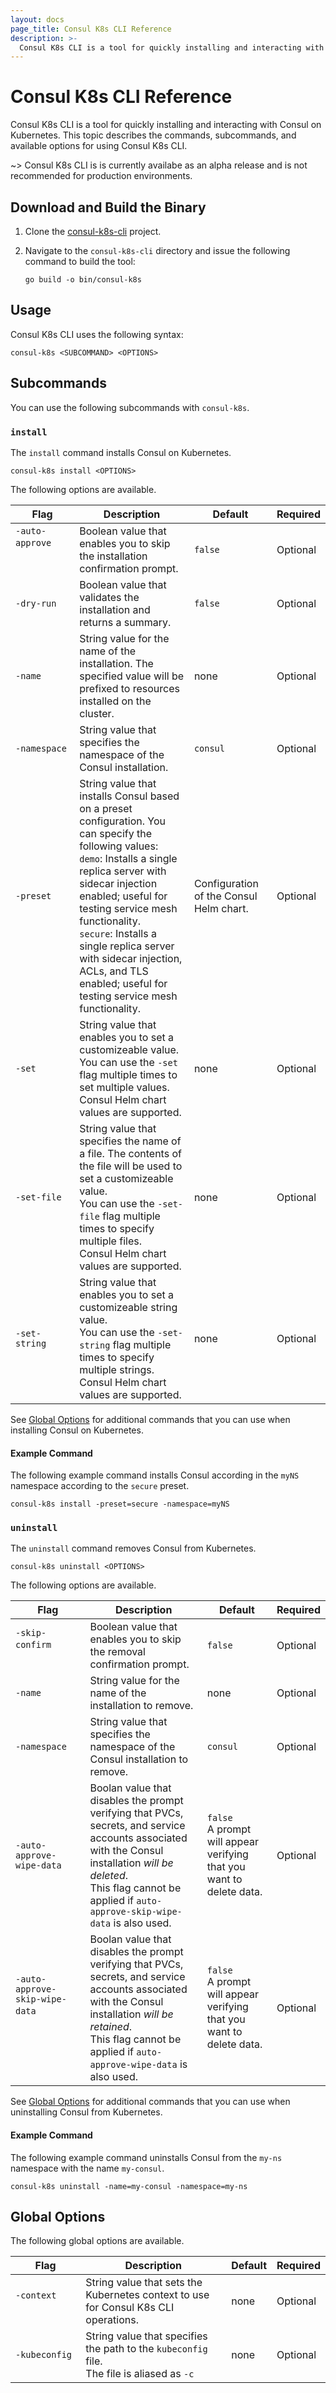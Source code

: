 ```yaml
---
layout: docs
page_title: Consul K8s CLI Reference
description: >-
  Consul K8s CLI is a tool for quickly installing and interacting with Consul on Kubernetes.
---
```


# Consul K8s CLI Reference

Consul K8s CLI is a tool for quickly installing and interacting with Consul on Kubernetes.
This topic describes the commands, subcommands, and available options for using Consul K8s CLI.

~> Consul K8s CLI is is currently availabe as an alpha release and is not recommended for production environments.

## Download and Build the Binary

1. Clone the [consul-k8s-cli](https://github.com/hashicorp/consul-k8s-cli) project.
1. Navigate to the `consul-k8s-cli` directory and issue the following command to build the tool:

   ```shell-session
   go build -o bin/consul-k8s
   ```

## Usage

Consul K8s CLI uses the following syntax:

```shell-session
consul-k8s <SUBCOMMAND> <OPTIONS>
```

## Subcommands

You can use the following subcommands with `consul-k8s`.

### `install`

The `install` command installs Consul on Kubernetes.

```shell-session
consul-k8s install <OPTIONS>
```

The following options are available.

| Flag                                                                                                                                          | Description                                                                                                                                                                                                                                                                                                                                                                           | Default                                 | Required |
| --------------------------------------------------------------------------------------------------------------------------------------------- | ------------------------------------------------------------------------------------------------------------------------------------------------------------------------------------------------------------------------------------------------------------------------------------------------------------------------------------------------------------------------------------- | --------------------------------------- | -------- |
| `-auto-approve` &nbsp; &nbsp; &nbsp; &nbsp; &nbsp; &nbsp; &nbsp; &nbsp; &nbsp; &nbsp; &nbsp; &nbsp; &nbsp; &nbsp; &nbsp; &nbsp; &nbsp; &nbsp; | Boolean value that enables you to skip the installation confirmation prompt.                                                                                                                                                                                                                                                                                                          | `false`                                 | Optional |
| `-dry-run`                                                                                                                                    | Boolean value that validates the installation and returns a summary.                                                                                                                                                                                                                                                                                                                  | `false`                                 | Optional |
| `-name`                                                                                                                                       | String value for the name of the installation. The specified value will be prefixed to resources installed on the cluster.                                                                                                                                                                                                                                                            | none                                    | Optional |
| `-namespace`                                                                                                                                  | String value that specifies the namespace of the Consul installation.                                                                                                                                                                                                                                                                                                                 | `consul`                                | Optional |
| `-preset`                                                                                                                                     | String value that installs Consul based on a preset configuration. You can specify the following values: <br/> `demo`: Installs a single replica server with sidecar injection enabled; useful for testing service mesh functionality. <br/> `secure`: Installs a single replica server with sidecar injection, ACLs, and TLS enabled; useful for testing service mesh functionality. | Configuration of the Consul Helm chart. | Optional |
| `-set`                                                                                                                                        | String value that enables you to set a customizeable value. <br/> You can use the `-set` flag multiple times to set multiple values. <br/> Consul Helm chart values are supported.                                                                                                                                                                                                    | none                                    | Optional |
| `-set-file`                                                                                                                                   | String value that specifies the name of a file. The contents of the file will be used to set a customizeable value. <br/> You can use the `-set-file` flag multiple times to specify multiple files. <br/> Consul Helm chart values are supported.                                                                                                                                    | none                                    | Optional |
| `-set-string`                                                                                                                                 | String value that enables you to set a customizeable string value. <br/> You can use the `-set-string` flag multiple times to specify multiple strings. <br/> Consul Helm chart values are supported.                                                                                                                                                                                 | none                                    | Optional |

See [Global Options](#global-options) for additional commands that you can use when installing Consul on Kubernetes.

#### Example Command

The following example command installs Consul according in the `myNS` namespace according to the `secure` preset.

```shell-session
consul-k8s install -preset=secure -namespace=myNS
```

### `uninstall`

The `uninstall` command removes Consul from Kubernetes.

```shell-session
consul-k8s uninstall <OPTIONS>
```

The following options are available.

| Flag                                                                                                                                                                                                                        | Description                                                                                                                                                                                                                          | Default                                                                    | Required |
| --------------------------------------------------------------------------------------------------------------------------------------------------------------------------------------------------------------------------- | ------------------------------------------------------------------------------------------------------------------------------------------------------------------------------------------------------------------------------------ | -------------------------------------------------------------------------- | -------- |
| `-skip-confirm` &nbsp; &nbsp; &nbsp; &nbsp; &nbsp; &nbsp; &nbsp; &nbsp; &nbsp;                                                                                                                                              | Boolean value that enables you to skip the removal confirmation prompt.                                                                                                                                                              | `false`                                                                    | Optional |
| `-name`                                                                                                                                                                                                                     | String value for the name of the installation to remove.                                                                                                                                                                             | none                                                                       | Optional |
| `-namespace`                                                                                                                                                                                                                | String value that specifies the namespace of the Consul installation to remove.                                                                                                                                                      | `consul`                                                                   | Optional |
| `-auto-approve-wipe-data`                                                                                                                                                                                                   | Boolan value that disables the prompt verifying that PVCs, secrets, and service accounts associated with the Consul installation _will be deleted_. <br/> This flag cannot be applied if `auto-approve-skip-wipe-data` is also used. | `false` <br/> A prompt will appear verifying that you want to delete data. | Optional |
| `-auto-approve-skip-wipe-data` &nbsp; &nbsp; &nbsp; &nbsp; &nbsp; &nbsp; &nbsp; &nbsp; &nbsp; &nbsp; &nbsp; &nbsp; &nbsp; &nbsp; &nbsp; &nbsp; &nbsp; &nbsp; &nbsp; &nbsp; &nbsp; &nbsp; &nbsp; &nbsp; &nbsp; &nbsp; &nbsp; | Boolan value that disables the prompt verifying that PVCs, secrets, and service accounts associated with the Consul installation _will be retained_. <br/> This flag cannot be applied if `auto-approve-wipe-data` is also used.     | `false` <br/> A prompt will appear verifying that you want to delete data. | Optional |

See [Global Options](#global-options) for additional commands that you can use when uninstalling Consul from Kubernetes.

#### Example Command

The following example command uninstalls Consul from the `my-ns` namespace with the name `my-consul`.

```shell-session
consul-k8s uninstall -name=my-consul -namespace=my-ns
```

## Global Options

The following global options are available.

| Flag                                                                      | Description                                                                                      | Default | Required |
| ------------------------------------------------------------------------- | ------------------------------------------------------------------------------------------------ | ------- | -------- |
| `-context` &nbsp; &nbsp; &nbsp; &nbsp; &nbsp; &nbsp; &nbsp; &nbsp; &nbsp; | String value that sets the Kubernetes context to use for Consul K8s CLI operations.              | none    | Optional |
| `-kubeconfig`                                                             | String value that specifies the path to the `kubeconfig` file. <br/> The file is aliased as `-c` | none    | Optional |
